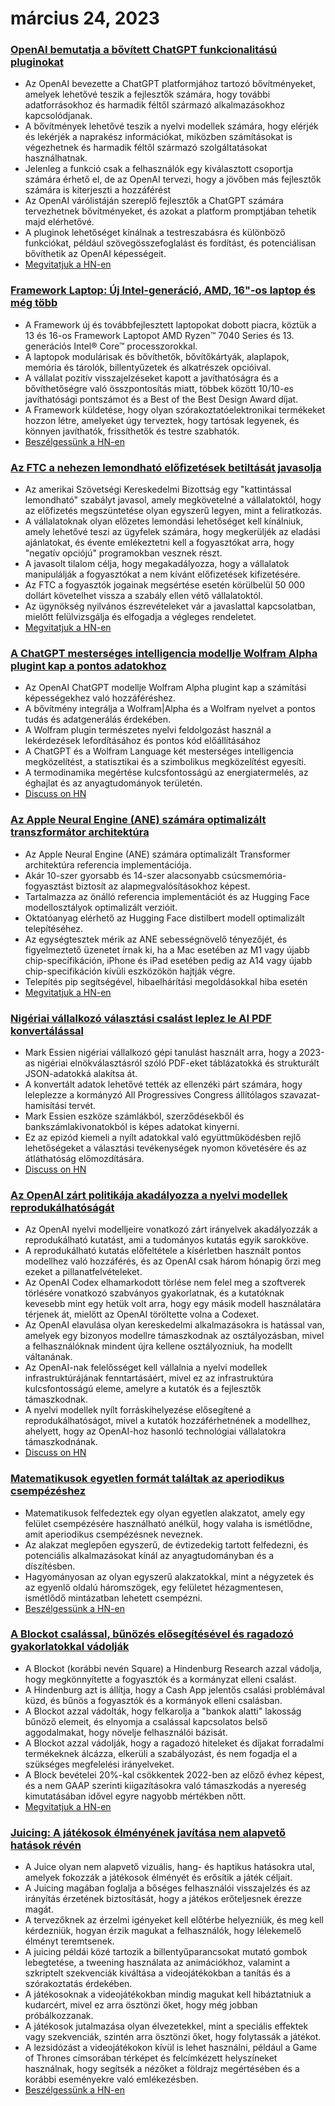 
<Steps>

# március 24, 2023

### [OpenAI bemutatja a bővített ChatGPT funkcionalitású pluginokat](https://openai.com/blog/chatgpt-plugins)

- Az OpenAI bevezette a ChatGPT platformjához tartozó bővítményeket, amelyek lehetővé teszik a fejlesztők számára, hogy további adatforrásokhoz és harmadik féltől származó alkalmazásokhoz kapcsolódjanak.
- A bővítmények lehetővé teszik a nyelvi modellek számára, hogy elérjék és lekérjék a naprakész információkat, miközben számításokat is végezhetnek és harmadik féltől származó szolgáltatásokat használhatnak.
- Jelenleg a funkció csak a felhasználók egy kiválasztott csoportja számára érhető el, de az OpenAI tervezi, hogy a jövőben más fejlesztők számára is kiterjeszti a hozzáférést
- Az OpenAI várólistáján szereplő fejlesztők a ChatGPT számára tervezhetnek bővítményeket, és azokat a platform promptjában tehetik majd elérhetővé.
- A pluginok lehetőséget kínálnak a testreszabásra és különböző funkciókat, például szövegösszefoglalást és fordítást, és potenciálisan bővíthetik az OpenAI képességeit.
- [Megvitatjuk a HN-en](http://news.ycombinator.com/item?id=35277677)

### [Framework Laptop: Új Intel-generáció, AMD, 16"-os laptop és még több](https://frame.work/)

- A Framework új és továbbfejlesztett laptopokat dobott piacra, köztük a 13 és 16-os Framework Laptopot AMD Ryzen™ 7040 Series és 13. generációs Intel® Core™ processzorokkal.
- A laptopok modulárisak és bővíthetők, bővítőkártyák, alaplapok, memória és tárolók, billentyűzetek és alkatrészek opcióival.
- A vállalat pozitív visszajelzéseket kapott a javíthatóságra és a bővíthetőségre való összpontosítás miatt, többek között 10/10-es javíthatósági pontszámot és a Best of the Best Design Award díjat.
- A Framework küldetése, hogy olyan szórakoztatóelektronikai termékeket hozzon létre, amelyeket úgy terveztek, hogy tartósak legyenek, és könnyen javíthatók, frissíthetők és testre szabhatók.
- [Beszélgessünk a HN-en](http://news.ycombinator.com/item?id=35277660)

### [Az FTC a nehezen lemondható előfizetések betiltását javasolja](https://www.theverge.com/2023/3/23/23652373/ftc-click-to-cancel-subscription-service-dark-patterns-ban)

- Az amerikai Szövetségi Kereskedelmi Bizottság egy "kattintással lemondható" szabályt javasol, amely megkövetelné a vállalatoktól, hogy az előfizetés megszüntetése olyan egyszerű legyen, mint a feliratkozás.
- A vállalatoknak olyan előzetes lemondási lehetőséget kell kínálniuk, amely lehetővé teszi az ügyfelek számára, hogy megkerüljék az eladási ajánlatokat, és évente emlékeztetni kell a fogyasztókat arra, hogy "negatív opciójú" programokban vesznek részt.
- A javasolt tilalom célja, hogy megakadályozza, hogy a vállalatok manipulálják a fogyasztókat a nem kívánt előfizetések kifizetésére.
- Az FTC a fogyasztók jogainak megsértése esetén körülbelül 50 000 dollárt követelhet vissza a szabály ellen vétő vállalatoktól.
- Az ügynökség nyilvános észrevételeket vár a javaslattal kapcsolatban, mielőtt felülvizsgálja és elfogadja a végleges rendeletet.
- [Megvitatjuk a HN-en](http://news.ycombinator.com/item?id=35274519)

### [A ChatGPT mesterséges intelligencia modellje Wolfram Alpha plugint kap a pontos adatokhoz](https://writings.stephenwolfram.com/2023/03/chatgpt-gets-its-wolfram-superpowers/)

- Az OpenAI ChatGPT modellje Wolfram Alpha plugint kap a számítási képességekhez való hozzáféréshez.
- A bővítmény integrálja a Wolfram|Alpha és a Wolfram nyelvet a pontos tudás és adatgenerálás érdekében.
- A Wolfram plugin természetes nyelvi feldolgozást használ a lekérdezések lefordításához és pontos kód előállításához
- A ChatGPT és a Wolfram Language két mesterséges intelligencia megközelítést, a statisztikai és a szimbolikus megközelítést egyesíti.
- A termodinamika megértése kulcsfontosságú az energiatermelés, az éghajlat és az anyagtudományok területén.
- [Discuss on HN](http://news.ycombinator.com/item?id=35277925)

### [Az Apple Neural Engine (ANE) számára optimalizált transzformátor architektúra](https://github.com/apple/ml-ane-transformers)

- Az Apple Neural Engine (ANE) számára optimalizált Transformer architektúra referencia implementációja.
- Akár 10-szer gyorsabb és 14-szer alacsonyabb csúcsmemória-fogyasztást biztosít az alapmegvalósításokhoz képest.
- Tartalmazza az önálló referencia implementációt és az Hugging Face modellosztályok optimalizált verzióit.
- Oktatóanyag elérhető az Hugging Face distilbert modell optimalizált telepítéséhez.
- Az egységtesztek mérik az ANE sebességnövelő tényezőjét, és figyelmeztető üzenetet írnak ki, ha a Mac esetében az M1 vagy újabb chip-specifikáción, iPhone és iPad esetében pedig az A14 vagy újabb chip-specifikáción kívüli eszközökön hajtják végre.
- Telepítés pip segítségével, hibaelhárítási megoldásokkal hiba esetén
- [Megvitatjuk a HN-en](http://news.ycombinator.com/item?id=35282325)

### [Nigériai vállalkozó választási csalást leplez le AI PDF konvertálással](https://markessien.com/posts/drama_of_transcription/)

- Mark Essien nigériai vállalkozó gépi tanulást használt arra, hogy a 2023-as nigériai elnökválasztásról szóló PDF-eket táblázatokká és strukturált JSON-adatokká alakítsa át.
- A konvertált adatok lehetővé tették az ellenzéki párt számára, hogy leleplezze a kormányzó All Progressives Congress állítólagos szavazat-hamisítási tervét.
- Mark Essien eszköze számlákból, szerződésekből és bankszámlakivonatokból is képes adatokat kinyerni.
- Ez az epizód kiemeli a nyílt adatokkal való együttműködésben rejlő lehetőségeket a választási tevékenységek nyomon követésére és az átláthatóság előmozdítására.
- [Discuss on HN](http://news.ycombinator.com/item?id=35272227)

### [Az OpenAI zárt politikája akadályozza a nyelvi modellek reprodukálhatóságát](https://aisnakeoil.substack.com/p/openais-policies-hinder-reproducible)

- Az OpenAI nyelvi modelljeire vonatkozó zárt irányelvek akadályozzák a reprodukálható kutatást, ami a tudományos kutatás egyik sarokköve.
- A reprodukálható kutatás előfeltétele a kísérletben használt pontos modellhez való hozzáférés, és az OpenAI csak három hónapig őrzi meg ezeket a pillanatfelvételeket.
- Az OpenAI Codex elhamarkodott törlése nem felel meg a szoftverek törlésére vonatkozó szabványos gyakorlatnak, és a kutatóknak kevesebb mint egy hetük volt arra, hogy egy másik modell használatára térjenek át, mielőtt az OpenAI töröltette volna a Codexet.
- Az OpenAI elavulása olyan kereskedelmi alkalmazásokra is hatással van, amelyek egy bizonyos modellre támaszkodnak az osztályozásban, mivel a felhasználóknak mindent újra kellene osztályozniuk, ha modellt váltanának.
- Az OpenAI-nak felelősséget kell vállalnia a nyelvi modellek infrastruktúrájának fenntartásáért, mivel ez az infrastruktúra kulcsfontosságú eleme, amelyre a kutatók és a fejlesztők támaszkodnak.
- A nyelvi modellek nyílt forráskihelyezése elősegítené a reprodukálhatóságot, mivel a kutatók hozzáférhetnének a modellhez, ahelyett, hogy az OpenAI-hoz hasonló technológiai vállalatokra támaszkodnának.
- [Discuss on HN](http://news.ycombinator.com/item?id=35269304)

### [Matematikusok egyetlen formát találtak az aperiodikus csempézéshez](https://www.newscientist.com/article/2365363-mathematicians-discover-shape-that-can-tile-a-wall-and-never-repeat/)

- Matematikusok felfedeztek egy olyan egyetlen alakzatot, amely egy felület csempézésére használható anélkül, hogy valaha is ismétlődne, amit aperiodikus csempézésnek neveznek.
- Az alakzat meglepően egyszerű, de évtizedekig tartott felfedezni, és potenciális alkalmazásokat kínál az anyagtudományban és a díszítésben.
- Hagyományosan az olyan egyszerű alakzatokkal, mint a négyzetek és az egyenlő oldalú háromszögek, egy felületet hézagmentesen, ismétlődő mintázatban lehetett csempézni.
- [Beszélgessünk a HN-en](http://news.ycombinator.com/item?id=35273707)

### [A Blockot csalással, bűnözés elősegítésével és ragadozó gyakorlatokkal vádolják](https://hindenburgresearch.com/block/)

- A Blockot (korábbi nevén Square) a Hindenburg Research azzal vádolja, hogy megkönnyítette a fogyasztók és a kormányzat elleni csalást.
- A Hindenburg azt is állítja, hogy a Cash App jelentős csalási problémával küzd, és bűnös a fogyasztók és a kormányok elleni csalásban.
- A Blockot azzal vádolták, hogy felkarolja a "bankok alatti" lakosság bűnöző elemeit, és elnyomja a csalással kapcsolatos belső aggodalmakat, hogy növelje felhasználói bázisát.
- A Blockot azzal vádolják, hogy a ragadozó hiteleket és díjakat forradalmi termékeknek álcázza, elkerüli a szabályozást, és nem fogadja el a szükséges megfelelési irányelveket.
- A Block bevételei 20%-kal csökkentek 2022-ben az előző évhez képest, és a nem GAAP szerinti kiigazításokra való támaszkodás a nyereség kimutatásában idővel egyre nagyobb mértékben nőtt.
- [Megvitatjuk a HN-en](http://news.ycombinator.com/item?id=35273782)

### [Juicing: A játékosok élményének javítása nem alapvető hatások révén](https://garden.bradwoods.io/notes/design/juice)

- A Juice olyan nem alapvető vizuális, hang- és haptikus hatásokra utal, amelyek fokozzák a játékosok élményét és erősítik a játék céljait.
- A Juicing magában foglalja a bőséges felhasználói visszajelzés és az irányítás érzetének biztosítását, hogy a játékos erőteljesnek érezze magát.
- A tervezőknek az érzelmi igényeket kell előtérbe helyezniük, és meg kell kérdezniük, hogyan érzik magukat a felhasználók, hogy lélekemelő élményt teremtsenek.
- A juicing példái közé tartozik a billentyűparancsokat mutató gombok lebegtetése, a tweening használata az animációkhoz, valamint a szkriptelt szekvenciák kiváltása a videojátékokban a tanítás és a szórakoztatás érdekében.
- A játékosoknak a videojátékokban mindig magukat kell hibáztatniuk a kudarcért, mivel ez arra ösztönzi őket, hogy még jobban próbálkozzanak.
- A játékosok jutalmazása olyan élvezetekkel, mint a speciális effektek vagy szekvenciák, szintén arra ösztönzi őket, hogy folytassák a játékot.
- A lezsidózást a videojátékokon kívül is lehet használni, például a Game of Thrones címsorában térképet és felcímkézett helyszíneket használnak, hogy segítsék a nézőket a földrajz megértésében és a korábbi eseményekre való emlékezésben.
- [Beszélgessünk a HN-en](http://news.ycombinator.com/item?id=35273139)

</Steps>
